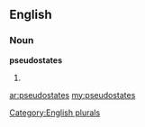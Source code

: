 ==English==

===Noun===
'''pseudostates'''

# {{plural of|[[pseudostate]]}}

[[Category:English plurals]]

[[ar:pseudostates]]
[[my:pseudostates]]